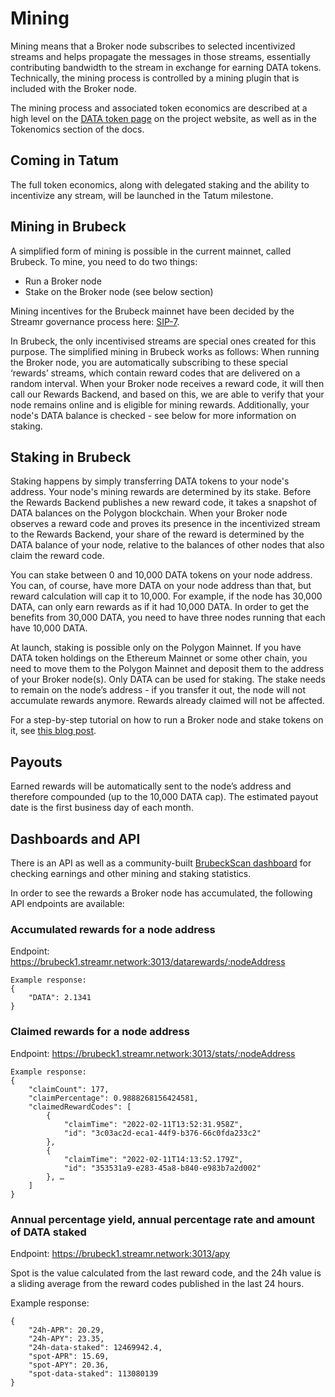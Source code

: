 

# Mining

Mining means that a Broker node subscribes to selected incentivized streams and helps propagate the messages in those streams, essentially contributing bandwidth to the stream in exchange for earning DATA tokens. Technically, the mining process is controlled by a mining plugin that is included with the Broker node.

The mining process and associated token economics are described at a high level on the <a target="_blank" rel="noopener noreferrer" href={routes.site.discover.dataToken()}>DATA token page</a> on the project website, as well as in the <Link to={docsLinks.tokenomics}>Tokenomics</Link> section of the docs.

## Coming in Tatum

The full token economics, along with delegated staking and the ability to incentivize any stream, will be launched in the Tatum milestone.

## Mining in Brubeck

A simplified form of mining is possible in the current mainnet, called Brubeck. To mine, you need to do two things:

-   <Link to={docsLinks.installingABrokerNode}>Run a Broker node</Link>
-   Stake on the Broker node (see below section)

Mining incentives for the Brubeck mainnet have been decided by the Streamr governance process here: [SIP-7](https://snapshot.org/#/streamr.eth/proposal/0x483729ba13a18c5630247d57a28e02241efb47cf52b7055d27488448e1f4e22c).

In Brubeck, the only incentivised streams are special ones created for this purpose. The simplified mining in Brubeck works as follows: When running the Broker node, you are automatically subscribing to these special ‘rewards’ streams, which contain reward codes that are delivered on a random interval. When your Broker node receives a reward code, it will then call our Rewards Backend, and based on this, we are able to verify that your node remains online and is eligible for mining rewards. Additionally, your node's DATA balance is checked - see below for more information on staking.

## Staking in Brubeck

Staking happens by simply transferring DATA tokens to your node's address. Your node's mining rewards are determined by its stake. Before the Rewards Backend publishes a new reward code, it takes a snapshot of DATA balances on the Polygon blockchain. When your Broker node observes a reward code and proves its presence in the incentivized stream to the Rewards Backend, your share of the reward is determined by the DATA balance of your node, relative to the balances of other nodes that also claim the reward code.

You can stake between 0 and 10,000 DATA tokens on your node address. You can, of course, have more DATA on your node address than that, but reward calculation will cap it to 10,000. For example, if the node has 30,000 DATA, can only earn rewards as if it had 10,000 DATA. In order to get the benefits from 30,000 DATA, you need to have three nodes running that each have 10,000 DATA.

At launch, staking is possible only on the Polygon Mainnet. If you have DATA token holdings on the Ethereum Mainnet or some other chain, you need to move them to the Polygon Mainnet and deposit them to the address of your Broker node(s). Only DATA can be used for staking. The stake needs to remain on the node’s address - if you transfer it out, the node will not accumulate rewards anymore. Rewards already claimed will not be affected.

For a step-by-step tutorial on how to run a Broker node and stake tokens on it, see [this blog post](https://blog.streamr.network/streamr-network-staking-how-to-mine-rewards-in-the-brubeck-mainnet/).

## Payouts

Earned rewards will be automatically sent to the node’s address and therefore compounded (up to the 10,000 DATA cap). The estimated payout date is the first business day of each month.

## Dashboards and API

There is an API as well as a community-built [BrubeckScan dashboard](https://brubeckscan.app/) for checking earnings and other mining and staking statistics.

In order to see the rewards a Broker node has accumulated, the following API endpoints are available:

### Accumulated rewards for a node address

Endpoint: https://brubeck1.streamr.network:3013/datarewards/:nodeAddress

```
Example response:
{
    "DATA": 2.1341
}
```

### Claimed rewards for a node address

Endpoint: https://brubeck1.streamr.network:3013/stats/:nodeAddress

```
Example response:
{
    "claimCount": 177,
    "claimPercentage": 0.9888268156424581,
    "claimedRewardCodes": [
        {
            "claimTime": "2022-02-11T13:52:31.958Z",
            "id": "3c03ac2d-eca1-44f9-b376-66c0fda233c2"
        },
        {
            "claimTime": "2022-02-11T14:13:52.179Z",
            "id": "353531a9-e283-45a8-b840-e983b7a2d002"
        }, …
    ]
}
```

### Annual percentage yield, annual percentage rate and amount of DATA staked

Endpoint: https://brubeck1.streamr.network:3013/apy

Spot is the value calculated from the last reward code, and the 24h value is a sliding average from the reward codes published in the last 24 hours.

Example response:

```
{
    "24h-APR": 20.29,
    "24h-APY": 23.35,
    "24h-data-staked": 12469942.4,
    "spot-APR": 15.69,
    "spot-APY": 20.36,
    "spot-data-staked": 113080139
}
```

